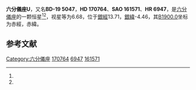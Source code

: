 {{Starbox begin
| name = 六分儀座U
}}
{{Starbox observe
| epoch = [[J2000.0|J2000.0]]
| constell = [[六分儀座|六分儀座]]<ref name=SIMBAD>{{cite web
 | url=http://simbad.u-strasbg.fr/simbad/sim-id?Ident=HR+6947
 | title =Pulsating variable Star
 | publisher=Centre de Données astronomiques de Strasbourg
 | work=SIMBAD
 | accessdate=2012-07-13}}</ref><ref name=DATA>{{cite web
 | url=http://vizier.u-strasbg.fr/viz-bin/VizieR-5?-out.add=.&-source=5050&-corr=PK=HR&-out.max=9999&HR=6947
 | title=VizieR Detailed Page
 | accessdate=2012-07-13
 | archive-date=2016-03-04
 | archive-url=https://web.archive.org/web/20160304213856/http://vizier.u-strasbg.fr/viz-bin/VizieR-5?-out.add=.&-source=5050&-corr=PK=HR&-out.max=9999&HR=6947
 }}</ref>
| 星官 = 
| ra = {{RA|18|31|53.3}}<ref name=SIMBAD /><ref name=DATA />
| dec = {{DEC|-19|7|30}}<ref name=SIMBAD /><ref name=DATA />
| appmag_v = 6.68<ref name=SIMBAD /><ref name=DATA />
}}
{{Starbox character
| class = G1.5Ib<ref name=SIMBAD /><ref name=DATA />
| b-v = 1.13<ref name=SIMBAD /><ref name=DATA />
| u-b = 0.69<ref name=SIMBAD /><ref name=DATA />
| r-i = 0.71<ref name=SIMBAD /><ref name=DATA />
| variable = 
}}
{{Starbox astrometry
| radial_v = 0.69
| prop_mo_ra = 2
| parallax = 
| p_error = 
}}
{{Starbox catalog
| names =BD-19 5047，[[SAO星表|SAO]] 161571，[[HD星表|HD]] 170764，[[HR星表|HR]] 6947}}
{{Starbox reference |Simbad=HR+6947}}
{{Starbox end}}

'''六分儀座U'''，又名'''BD-19 5047'''，'''HD 170764'''、'''SAO 161571'''、'''HR 6947'''，是[[六分儀座|六分儀座]]的一颗恒星<ref name=SIMBAD /><ref name=DATA />，视星等为6.68，位于[[銀道座標系|銀經]]13.71，[[銀道座標系|銀緯]]-4.46，其[[B1900.0|B1900.0]]坐标为赤經{{RA|18|25|59.9}}，赤緯{{DEC|-19|-4.46|42}}。

== 参考文献 ==
{{reflist}}

{{六分仪座恒星}}

[[Category:六分儀座|Category:六分儀座]]
[[Category:HD和HDE天體|170764]]
[[Category:HR天體|6947]]
[[Category:SAO天體|161571]]


{{star-stub}}